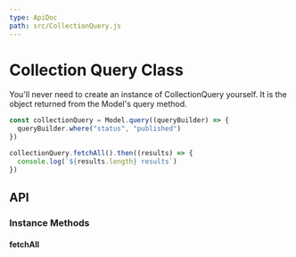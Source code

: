 ```yaml
---
type: ApiDoc
path: src/CollectionQuery.js
---
```

# Collection Query Class

You'll never need to create an instance of CollectionQuery yourself. It is the object returned from the Model's query method.

```javascript
const collectionQuery = Model.query((queryBuilder) => {
  queryBuilder.where("status", "published")
})

collectionQuery.fetchAll().then((results) => {
  console.log(`${results.length} results`)
})
```

## API

### Instance Methods


#### fetchAll



